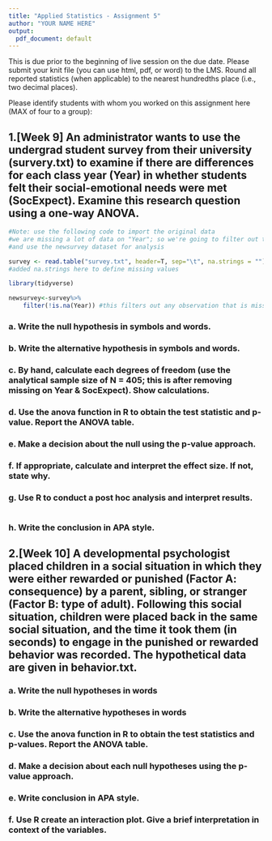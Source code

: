 ---
title: "Applied Statistics - Assignment 5"
author: "YOUR NAME HERE"
output: 
  pdf_document: default
---

This is due prior to the beginning of live session on the due date. Please submit your knit file (you can use html, pdf, or word) to the LMS. Round all reported statistics (when applicable) to the nearest hundredths place (i.e., two decimal places). 

Please identify students with whom you worked on this assignment here (MAX of four to a group):

## 1.[Week 9] An administrator wants to use the undergrad student survey from their university (survery.txt) to examine if there are differences for each class year (Year) in whether students felt their social-emotional needs were met (SocExpect). Examine this research question using a one-way ANOVA.
```{r}
#Note: use the following code to import the original data
#we are missing a lot of data on "Year"; so we're going to filter out that missing data
#and use the newsurvey dataset for analysis

survey <- read.table("survey.txt", header=T, sep="\t", na.strings = "") 
#added na.strings here to define missing values

library(tidyverse)

newsurvey<-survey%>%
    filter(!is.na(Year)) #this filters out any observation that is missing on Year
```
### a. Write the null hypothesis in symbols and words.
### b. Write the alternative hypothesis in symbols and words.
### c. By hand, calculate each degrees of freedom (use the analytical sample size of N = 405; this is after removing missing on Year & SocExpect). Show calculations.
### d. Use the anova function in R to obtain the test statistic and p-value. Report the ANOVA table.
### e. Make a decision about the null using the p-value approach.
### f. If appropriate, calculate and interpret the effect size. If not, state why.
### g. Use R to conduct a post hoc analysis and interpret results.
```{r}

```
### h. Write the conclusion in APA style.

## 2.[Week 10] A developmental psychologist placed children in a social situation in which they were either rewarded or punished (Factor A: consequence) by a parent, sibling, or stranger (Factor B: type of adult). Following this social situation, children were placed back in the same social situation, and the time it took them (in seconds) to engage in the punished or rewarded behavior was recorded. The hypothetical data are given in behavior.txt.
### a. Write the null hypotheses in words
### b. Write the alternative hypotheses in words
### c. Use the anova function in R to obtain the test statistics and p-values. Report the ANOVA table.
### d. Make a decision about each null hypotheses using the p-value approach.
### e. Write conclusion in APA style.
### f.	Use R create an interaction plot. Give a brief interpretation in context of the variables.